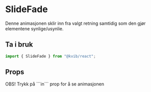 
<Meta of={SlideFadeStories} />

# SlideFade

Denne animasjonen sklir inn fra valgt retning samtidig som den gjør elementene synlige/usynlie.

## Ta i bruk

```jsx
import { SlideFade } from "@kvib/react";
```

## Props

<KvibProvider>
  <Alert status="info">
    <AlertIcon />
    <AlertTitle>OBS!</AlertTitle>
    <AlertDescription>Trykk på ```in``` prop for å se animasjonen</AlertDescription>
  </Alert>
</KvibProvider>

<Canvas of={SlideFadeStories.Preview} />
<Controls of={SlideFadeStories.Preview} />
